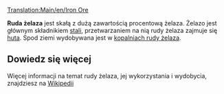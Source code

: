 [[Translation:Main/en/Iron Ore]]
{{pl/Ładunek|name=Ruda żelaza
|image=IronOre.png
|produced=[[Main/pl/Kopalnia rudy żelaza|Kopalnie rudy żelaza]]
|accepted=[[Main/pl/Huta|Huta]]
}}

'''Ruda żelaza''' jest skałą z dużą zawartością procentową żelaza. Żelazo jest głównym składnikiem [[Main/pl/Stal|stali]], przetwarzaniem na nią rudy żelaza zajmuje się [[Main/pl/Huta|huta]]. Spod ziemi wydobywana jest w [[Main/pl/Kopalnia rudy żelaza|kopalniach rudy żelaza]].

==Dowiedz się więcej==
Więcej informacji na temat rudy żelaza, jej wykorzystania i wydobycia, znajdziesz na [https://pl.wikipedia.org/wiki/%C5%BBelazo Wikipedii]

{{pl/Navbox Ładunek}}